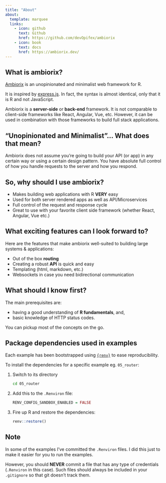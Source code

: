```yaml
---
title: "About"
about:
  template: marquee
  links:
    - icon: github
      text: Github
      href: https://github.com/devOpifex/ambiorix
    - icon: book
      text: docs
      href: https://ambiorix.dev/
---
```


## What is ambiorix?

[Ambiorix](https://ambiorix.dev/) is an unopinionated and minimalist web framework for R.

It is inspired by [express.js](https://expressjs.com/). In fact,
the syntax is almost identical, only that it is R and not JavaScript.

Ambiorix is a **server-side** or **back-end** framework. It is not
comparable to client-side frameworks like React, Angular, Vue, etc. However, it can be used in combination with those frameworks
to build full stack applications.

## "Unopinionated and Minimalist"... What does that mean?

Ambiorix does not assume you're going to build your API (or app) in any
certain way or using a certain design pattern. You have absolute
full control of how you handle requests to the server and
how you respond.

## So, why should I use ambiorix?

- Makes building web applications with R **VERY** easy
- Used for both server rendered apps as well as API/Microservices
- Full control of the request and response cycle
- Great to use with your favorite client side framework (whether React, Angular, Vue etc.)

## What exciting features can I look forward to?

Here are the features that make ambiorix well-suited to building
large systems & applications:

- Out of the box **routing**
- Creating a robust **API** is quick and easy
- Templating (html, markdown, etc.)
- Websockets in case you need bidirectional communication

## What should I know first?

The main prerequisites are:

- having a good understanding of **R fundamentals**, and,
- basic knowledge of HTTP status codes.

You can pickup most of the concepts on the go.

## Package dependencies used in examples

Each example has been bootstrapped using [`{renv}`](https://rstudio.github.io/renv/articles/renv.html) to ease reproducibility.

To install the dependencies for a specific example eg. `05_router`:

1. Switch to its directory

    ```bash
    cd 05_router
    ```
  
1. Add this to the `.Renviron` file:
    
    ```r
    RENV_CONFIG_SANDBOX_ENABLED = FALSE
    ```

1. Fire up R and restore the dependencies:
    
    ```r
    renv::restore()
    ```

## Note

In some of the examples I've committed the `.Renviron` files. I did this just to make it easier for you to run the examples.

However, you should **NEVER** commit a file that has any type of credentials (`.Renviron` in this case). Such files should always be included in your `.gitignore` so that git doesn't track them.
